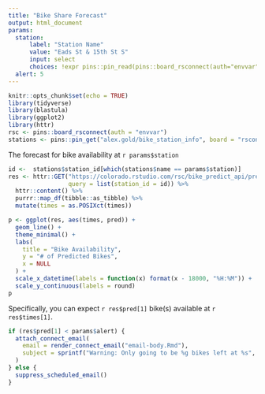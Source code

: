 ```yaml
---
title: "Bike Share Forecast"
output: html_document
params:
  station:
      label: "Station Name"
      value: "Eads St & 15th St S"
      input: select
      choices: !expr pins::pin_read(pins::board_rsconnect(auth="envvar"), "alex.gold/bike_station_info")$name
  alert: 5
---
```


```r
knitr::opts_chunk$set(echo = TRUE)
library(tidyverse)
library(blastula)
library(ggplot2)
library(httr)
rsc <- pins::board_rsconnect(auth = "envvar")
stations <- pins::pin_get("alex.gold/bike_station_info", board = "rsconnect")

```

The forecast for bike availability at `r params$station`

```r

id <-  stations$station_id[which(stations$name == params$station)]
res <- httr::GET("https://colorado.rstudio.com/rsc/bike_predict_api/pred",
                 query = list(station_id = id)) %>%
  httr::content() %>%
  purrr::map_df(tibble::as_tibble) %>% 
  mutate(times = as.POSIXct(times))

p <- ggplot(res, aes(times, pred)) + 
  geom_line() + 
  theme_minimal() + 
  labs(
    title = "Bike Availability", 
    y = "# of Predicted Bikes", 
    x = NULL
  ) + 
  scale_x_datetime(labels = function(x) format(x - 18000, "%H:%M")) +
  scale_y_continuous(labels = round)
p
```

Specifically, you can expect `r res$pred[1]` bike(s) available at `r res$times[1]`.

```r
if (res$pred[1] < params$alert) {
  attach_connect_email(
    email = render_connect_email("email-body.Rmd"),
    subject = sprintf("Warning: Only going to be %g bikes left at %s", res$pred[1], params$station)
  )
} else {
  suppress_scheduled_email()
}
```
